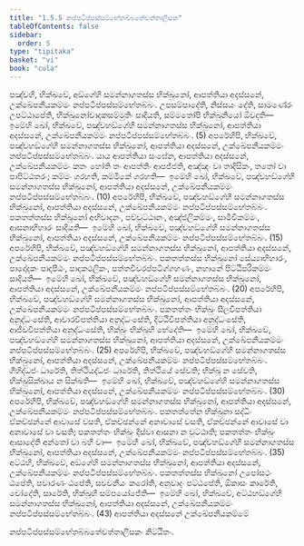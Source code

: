 ```yaml
---
title: "1.5.5 නප්පටිප්පස්සම්භේතබ්බතේචත්තාලීසක"
tableOfContents: false
sidebar:
  order: 5
type: "tipitaka"
basket: "vi"
book: "cula"
---
```



<DynamicBreadcrumb />

<Division number="53" book="cula">

<Paragraph number="236" book="cula">
පඤ්චහි, භික්ඛවේ, අඞ්ගේහි සමන්නාගතස්ස භික්ඛුනෝ, ආපත්තියා අදස්සනේ, උක්ඛේපනීයකම්මං නප්පටිප්පස්සම්භේතබ්බං. උපසම්පාදේති, නිස්සයං දේති, සාමණේරං උපට්ඨාපේති, භික්ඛුනෝවාදකසම්මුතිං සාදියති, සම්මතෝපි භික්ඛුනියෝ ඕවදති—  ඉමේහි ඛෝ, භික්ඛවේ, පඤ්චහඞ්ගේහි සමන්නාගතස්ස භික්ඛුනෝ, ආපත්තියා අදස්සනේ, උක්ඛේපනීයකම්මං නප්පටිප්පස්සම්භේතබ්බං. (5)
</Paragraph>

<Paragraph number="237" book="cula">
අපරේහිපි, භික්ඛවේ, පඤ්චහඞ්ගේහි සමන්නාගතස්ස භික්ඛුනෝ, ආපත්තියා අදස්සනේ, උක්ඛේපනීයකම්මං නප්පටිප්පස්සම්භේතබ්බං. යාය ආපත්තියා සංඝේන, ආපත්තියා අදස්සනේ, උක්ඛේපනීයකම්මං කතං හෝති තං ආපත්තිං ආපජ්ජති, අඤ්ඤං වා තාදිසිකං, තතෝ වා පාපිට්ඨතරං; කම්මං ගරහති, කම්මිකේ ගරහති—  ඉමේහි ඛෝ, භික්ඛවේ, පඤ්චහඞ්ගේහි සමන්නාගතස්ස භික්ඛුනෝ, ආපත්තියා අදස්සනේ, උක්ඛේපනීයකම්මං නප්පටිප්පස්සම්භේතබ්බං. (10)
</Paragraph>

<Paragraph number="238" book="cula">
අපරේහිපි, භික්ඛවේ, පඤ්චහඞ්ගේහි සමන්නාගතස්ස භික්ඛුනෝ, ආපත්තියා අදස්සනේ, උක්ඛේපනීයකම්මං නප්පටිප්පස්සම්භේතබ්බං. පකතත්තස්ස භික්ඛුනෝ අභිවාදනං, පච්චුට්ඨානං, අඤ්ජලිකම්මං, සාමීචිකම්මං, ආසනාභිහාරං සාදියති—  ඉමේහි ඛෝ, භික්ඛවේ, පඤ්චහඞ්ගේහි සමන්නාගතස්ස භික්ඛුනෝ, ආපත්තියා අදස්සනේ, උක්ඛේපනීයකම්මං නප්පටිප්පස්සම්භේතබ්බං. (15)
</Paragraph>

<Paragraph number="239" book="cula">
අපරේහිපි, භික්ඛවේ, පඤ්චහඞ්ගේහි සමන්නාගතස්ස භික්ඛුනෝ, ආපත්තියා අදස්සනේ, උක්ඛේපනීයකම්මං නප්පටිප්පස්සම්භේතබ්බං. පකතත්තස්ස භික්ඛුනෝ සේය්‍යාභිහාරං, පාදෝදකං පාදපීඨං, පාදකථලිකං, පත්තචීවරප්පටිග්ගහණං, නහානේ පිට්ඨිපරිකම්මං සාදියති—  ඉමේහි ඛෝ, භික්ඛවේ, පඤ්චහඞ්ගේහි සමන්නාගතස්ස භික්ඛුනෝ, ආපත්තියා අදස්සනේ, උක්ඛේපනීයකම්මං නප්පටිප්පස්සම්භේතබ්බං. (20)
</Paragraph>

<Paragraph number="240" book="cula">
අපරේහිපි, භික්ඛවේ, පඤ්චහඞ්ගේහි සමන්නාගතස්ස භික්ඛුනෝ, ආපත්තියා අදස්සනේ, උක්ඛේපනීයකම්මං නප්පටිප්පස්සම්භේතබ්බං. පකතත්තං භික්ඛුං සීලවිපත්තියා අනුද්ධංසේති, ආචාරවිපත්තියා අනුද්ධංසේති, දිට්ඨිවිපත්තියා අනුද්ධංසේති, ආජීවවිපත්තියා අනුද්ධංසේති, භික්ඛුං භික්ඛූහි භේදේති—  ඉමේහි ඛෝ, භික්ඛවේ, පඤ්චහඞ්ගේහි සමන්නාගතස්ස භික්ඛුනෝ, ආපත්තියා අදස්සනේ, උක්ඛේපනීයකම්මං නප්පටිප්පස්සම්භේතබ්බං. (25)
</Paragraph>

<Paragraph number="241" book="cula">
අපරේහිපි, භික්ඛවේ, පඤ්චහඞ්ගේහි සමන්නාගතස්ස භික්ඛුනෝ, ආපත්තියා අදස්සනේ, උක්ඛේපනීයකම්මං නප්පටිප්පස්සම්භේතබ්බං. ගිහිද්ධජං ධාරේති, තිත්ථියද්ධජං ධාරේති, තිත්ථියේ සේවති; භික්ඛූ න සේවති, භික්ඛුසික්ඛාය න සික්ඛති—  ඉමේහි ඛෝ, භික්ඛවේ, පඤ්චහඞ්ගේහි සමන්නාගතස්ස භික්ඛුනෝ, ආපත්තියා අදස්සනේ, උක්ඛේපනීයකම්මං නප්පටිප්පස්සම්භේතබ්බං. (30)
</Paragraph>

<Paragraph number="242" book="cula">
අපරේහිපි, භික්ඛවේ, පඤ්චහඞ්ගේහි සමන්නාගතස්ස භික්ඛුනෝ, ආපත්තියා අදස්සනේ, උක්ඛේපනීයකම්මං නප්පටිප්පස්සම්භේතබ්බං. පකතත්තේන භික්ඛුනා සද්ධිං ඒකච්ඡන්නේ ආවාසේ වසති, ඒකච්ඡන්නේ අනාවාසේ වසති, ඒකච්ඡන්නේ ආවාසේ වා අනාවාසේ වා වසති; පකතත්තං භික්ඛුං දිස්වා ආසනා න වුට්ඨාති; පකතත්තං භික්ඛුං ආසාදේති අන්තෝ වා බහි වා—  ඉමේහි ඛෝ, භික්ඛවේ, පඤ්චහඞ්ගේහි සමන්නාගතස්ස භික්ඛුනෝ, ආපත්තියා අදස්සනේ, උක්ඛේපනීයකම්මං නප්පටිප්පස්සම්භේතබ්බං. (35)
</Paragraph>

<Paragraph number="243" book="cula">
අට්ඨහි, භික්ඛවේ, අඞ්ගේහි සමන්නාගතස්ස භික්ඛුනෝ, ආපත්තියා අදස්සනේ, උක්ඛේපනීයකම්මං නප්පටිප්පස්සම්භේතබ්බං. පකතත්තස්ස භික්ඛුනෝ උපෝසථං ඨපේති, පවාරණං ඨපේති, සවචනීයං කරෝති, අනුවාදං පට්ඨපේති, ඕකාසං කාරේති, චෝදේති, සාරේති, භික්ඛූහි සම්පයෝජේති—  ඉමේහි ඛෝ, භික්ඛවේ, අට්ඨහඞ්ගේහි සමන්නාගතස්ස භික්ඛුනෝ, ආපත්තියා අදස්සනේ, උක්ඛේපනීයකම්මං නප්පටිප්පස්සම්භේතබ්බං. (43)

</Paragraph>
</Division>

<Paragraph number="244" type="center" book="cula">
ආපත්තියා අදස්සනේ උක්ඛේපනීයකම්මේ

  
නප්පටිප්පස්සම්භේතබ්බතේචත්තාලීසකං නිට්ඨිතං.
</Paragraph>